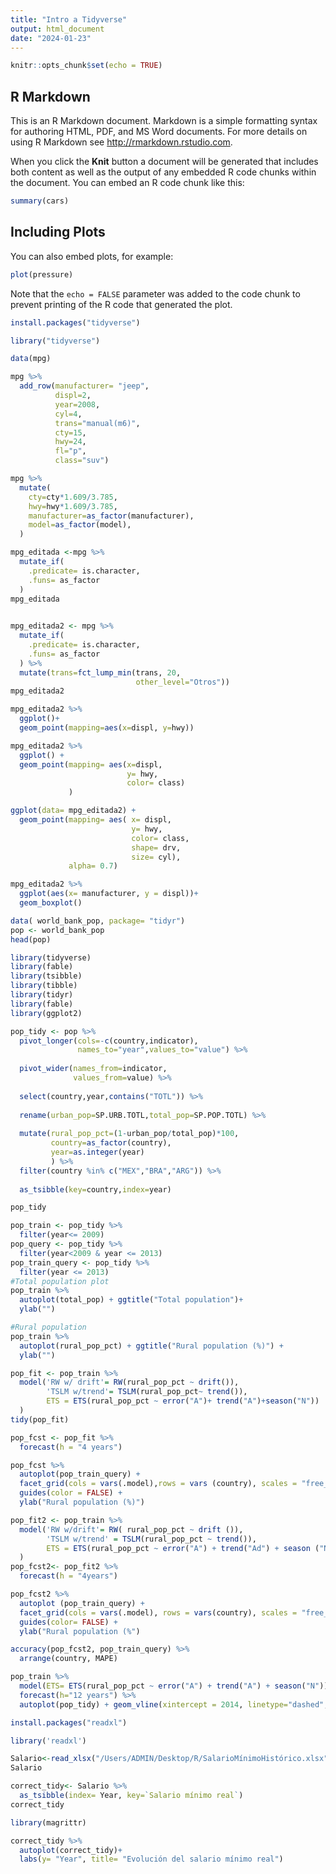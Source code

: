 ```yaml
---
title: "Intro a Tidyverse"
output: html_document
date: "2024-01-23"
---
```


```r
knitr::opts_chunk$set(echo = TRUE)
```

## R Markdown

This is an R Markdown document. Markdown is a simple formatting syntax for authoring HTML, PDF, and MS Word documents. For more details on using R Markdown see <http://rmarkdown.rstudio.com>.

When you click the **Knit** button a document will be generated that includes both content as well as the output of any embedded R code chunks within the document. You can embed an R code chunk like this:

```r
summary(cars)
```

## Including Plots

You can also embed plots, for example:

```r
plot(pressure)
```

Note that the `echo = FALSE` parameter was added to the code chunk to prevent printing of the R code that generated the plot.
```r
install.packages("tidyverse")
```

```r
library("tidyverse")
```
```r
data(mpg)
```


```r
mpg %>% 
  add_row(manufacturer= "jeep",
          displ=2,
          year=2008,
          cyl=4,
          trans="manual(m6)",
          cty=15,
          hwy=24,
          fl="p",
          class="suv")
```


```r
mpg %>% 
  mutate(
    cty=cty*1.609/3.785,
    hwy=hwy*1.609/3.785,
    manufacturer=as_factor(manufacturer),
    model=as_factor(model),
  )
```
```r
mpg_editada <-mpg %>%
  mutate_if(
    .predicate= is.character,
    .funs= as_factor
  )
mpg_editada
  
```
```r
mpg_editada2 <- mpg %>% 
  mutate_if(
    .predicate= is.character,
    .funs= as_factor
  ) %>% 
  mutate(trans=fct_lump_min(trans, 20,
                            other_level="Otros"))
mpg_editada2
```

```r
mpg_editada2 %>% 
  ggplot()+
  geom_point(mapping=aes(x=displ, y=hwy))
```
```r
mpg_editada2 %>% 
  ggplot() +
  geom_point(mapping= aes(x=displ,
                          y= hwy,
                          color= class)
             )
```
```r
ggplot(data= mpg_editada2) +
  geom_point(mapping= aes( x= displ,
                           y= hwy,
                           color= class,
                           shape= drv,
                           size= cyl),
             alpha= 0.7)
```
```r
mpg_editada2 %>% 
  ggplot(aes(x= manufacturer, y = displ))+
  geom_boxplot()
```
```r
data( world_bank_pop, package= "tidyr")
pop <- world_bank_pop
head(pop)
```
```r
library(tidyverse)
library(fable)
library(tsibble)
library(tibble)
library(tidyr)
library(fable)
library(ggplot2)
```


```r
pop_tidy <- pop %>% 
  pivot_longer(cols=-c(country,indicator),
               names_to="year",values_to="value") %>% 
  
  pivot_wider(names_from=indicator,
              values_from=value) %>% 
  
  select(country,year,contains("TOTL")) %>% 
  
  rename(urban_pop=SP.URB.TOTL,total_pop=SP.POP.TOTL) %>% 
  
  mutate(rural_pop_pct=(1-urban_pop/total_pop)*100,
         country=as_factor(country),
         year=as.integer(year)
         ) %>% 
  filter(country %in% c("MEX","BRA","ARG")) %>% 
  
  as_tsibble(key=country,index=year)

pop_tidy
```
```r
pop_train <- pop_tidy %>% 
  filter(year<= 2009)
pop_query <- pop_tidy %>% 
  filter(year<2009 & year <= 2013)
pop_train_query <- pop_tidy %>% 
  filter(year <= 2013)
#Total population plot
pop_train %>% 
  autoplot(total_pop) + ggtitle("Total population")+ 
  ylab("")

```

```r
#Rural population
pop_train %>% 
  autoplot(rural_pop_pct) + ggtitle("Rural population (%)") +
  ylab("")
```
```r
pop_fit <- pop_train %>% 
  model('RW w/ drift'= RW(rural_pop_pct ~ drift()),
        'TSLM w/trend'= TSLM(rural_pop_pct~ trend()),
        ETS = ETS(rural_pop_pct ~ error("A")+ trend("A")+season("N"))
  )
tidy(pop_fit)
```

```r
pop_fcst <- pop_fit %>% 
  forecast(h = "4 years")

pop_fcst %>% 
  autoplot(pop_train_query) +
  facet_grid(cols = vars(.model),rows = vars (country), scales = "free_y") +
  guides(color = FALSE) +
  ylab("Rural population (%)")
```
```r
pop_fit2 <- pop_train %>% 
  model('RW w/drift'= RW( rural_pop_pct ~ drift ()),
        'TSLM w/trend' = TSLM(rural_pop_pct ~ trend()),
        ETS = ETS(rural_pop_pct ~ error("A") + trend("Ad") + season ("N"))
  )
pop_fcst2<- pop_fit2 %>% 
  forecast(h = "4years")

pop_fcst2 %>% 
  autoplot (pop_train_query) +
  facet_grid(cols = vars(.model), rows = vars(country), scales = "free_y")+
  guides(color= FALSE) +
  ylab("Rural population (%")
```
```r
accuracy(pop_fcst2, pop_train_query) %>% 
  arrange(country, MAPE)
```
```r
pop_train %>% 
  model(ETS= ETS(rural_pop_pct ~ error("A") + trend("A") + season("N"))) %>% 
  forecast(h="12 years") %>% 
  autoplot(pop_tidy) + geom_vline(xintercept = 2014, linetype="dashed", color="red") + ylab("Rural population(%)")
```

```r
install.packages("readxl")
```


```r
library('readxl')
```
```r
Salario<-read_xlsx("/Users/ADMIN/Desktop/R/SalarioMínimoHistórico.xlsx")
Salario
```

```r
correct_tidy<- Salario %>% 
  as_tsibble(index= Year, key=`Salario mínimo real`)
correct_tidy
```
```r
library(magrittr)
```

```r
correct_tidy %>% 
  autoplot(correct_tidy)+
  labs(y= "Year", title= "Evolución del salario mínimo real")
```


